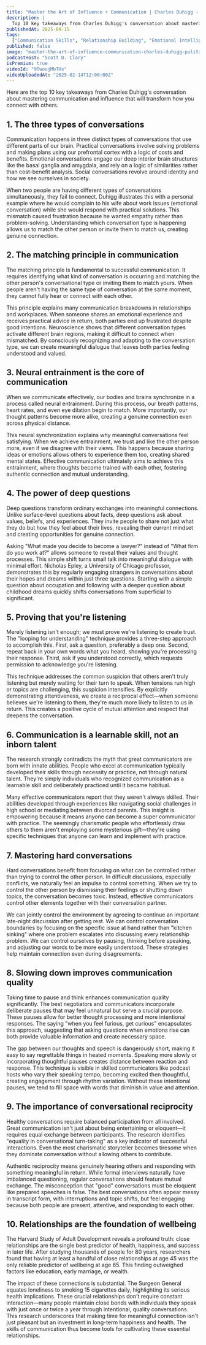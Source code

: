 ```yaml
---
title: "Master the Art of Influence + Communication | Charles Duhigg - Pulitzer Prize-Winning Journalist"
description: |
  Top 10 key takeaways from Charles Duhigg's conversation about mastering communication and influence that will transform how you connect with others.
publishedAt: 2025-04-15
tags:
  ["Communication Skills", "Relationship Building", "Emotional Intelligence"]
published: false
image: "master-the-art-of-influence-communication-charles-duhigg-pulitzer-prize-winning-journalist.jpg"
podcastHost: "Scott D. Clary"
isPremium: true
videoId: "9TwoujMbTHs"
videoUploadedAt: "2025-02-14T12:00:00Z"
---
```



<PodcastSummaryPageLayout frontmatter={frontmatter}>

Here are the top 10 key takeaways from Charles Duhigg's conversation about mastering communication and influence that will transform how you connect with others.

## 1. The three types of conversations

Communication happens in three distinct types of conversations that use different parts of our brain. Practical conversations involve solving problems and making plans using our prefrontal cortex with a logic of costs and benefits. Emotional conversations engage our deep interior brain structures like the basal ganglia and amygdala, and rely on a logic of similarities rather than cost-benefit analysis. Social conversations revolve around identity and how we see ourselves in society.

When two people are having different types of conversations simultaneously, they fail to connect. Duhigg illustrates this with a personal example where he would complain to his wife about work issues (emotional conversation) while she would respond with practical solutions. This mismatch caused frustration because he wanted empathy rather than problem-solving. Understanding which conversation type is happening allows us to match the other person or invite them to match us, creating genuine connection.

## 2. The matching principle in communication

The matching principle is fundamental to successful communication. It requires identifying what kind of conversation is occurring and matching the other person's conversational type or inviting them to match yours. When people aren't having the same type of conversation at the same moment, they cannot fully hear or connect with each other.

This principle explains many communication breakdowns in relationships and workplaces. When someone shares an emotional experience and receives practical advice in return, both parties end up frustrated despite good intentions. Neuroscience shows that different conversation types activate different brain regions, making it difficult to connect when mismatched. By consciously recognizing and adapting to the conversation type, we can create meaningful dialogue that leaves both parties feeling understood and valued.

## 3. Neural entrainment is the core of communication

When we communicate effectively, our bodies and brains synchronize in a process called neural entrainment. During this process, our breath patterns, heart rates, and even eye dilation begin to match. More importantly, our thought patterns become more alike, creating a genuine connection even across physical distance.

This neural synchronization explains why meaningful conversations feel satisfying. When we achieve entrainment, we trust and like the other person more, even if we disagree with their views. This happens because sharing ideas or emotions allows others to experience them too, creating shared mental states. Effective communication ultimately aims to achieve this entrainment, where thoughts become trained with each other, fostering authentic connection and mutual understanding.

## 4. The power of deep questions

Deep questions transform ordinary exchanges into meaningful connections. Unlike surface-level questions about facts, deep questions ask about values, beliefs, and experiences. They invite people to share not just what they do but how they feel about their lives, revealing their current mindset and creating opportunities for genuine connection.

Asking "What made you decide to become a lawyer?" instead of "What firm do you work at?" allows someone to reveal their values and thought processes. This simple shift turns small talk into meaningful dialogue with minimal effort. Nicholas Epley, a University of Chicago professor, demonstrates this by regularly engaging strangers in conversations about their hopes and dreams within just three questions. Starting with a simple question about occupation and following with a deeper question about childhood dreams quickly shifts conversations from superficial to significant.

## 5. Proving that you're listening

Merely listening isn't enough; we must prove we're listening to create trust. The "looping for understanding" technique provides a three-step approach to accomplish this. First, ask a question, preferably a deep one. Second, repeat back in your own words what you heard, showing you're processing their response. Third, ask if you understood correctly, which requests permission to acknowledge you're listening.

This technique addresses the common suspicion that others aren't truly listening but merely waiting for their turn to speak. When tensions run high or topics are challenging, this suspicion intensifies. By explicitly demonstrating attentiveness, we create a reciprocal effect—when someone believes we're listening to them, they're much more likely to listen to us in return. This creates a positive cycle of mutual attention and respect that deepens the conversation.

## 6. Communication is a learnable skill, not an inborn talent

The research strongly contradicts the myth that great communicators are born with innate abilities. People who excel at communication typically developed their skills through necessity or practice, not through natural talent. They're simply individuals who recognized communication as a learnable skill and deliberately practiced until it became habitual.

Many effective communicators report that they weren't always skilled. Their abilities developed through experiences like navigating social challenges in high school or mediating between divorced parents. This insight is empowering because it means anyone can become a super communicator with practice. The seemingly charismatic people who effortlessly draw others to them aren't employing some mysterious gift—they're using specific techniques that anyone can learn and implement with practice.

## 7. Mastering hard conversations

Hard conversations benefit from focusing on what can be controlled rather than trying to control the other person. In difficult discussions, especially conflicts, we naturally feel an impulse to control something. When we try to control the other person by dismissing their feelings or shutting down topics, the conversation becomes toxic. Instead, effective communicators control other elements together with their conversation partner.

We can jointly control the environment by agreeing to continue an important late-night discussion after getting rest. We can control conversation boundaries by focusing on the specific issue at hand rather than "kitchen sinking" where one problem escalates into discussing every relationship problem. We can control ourselves by pausing, thinking before speaking, and adjusting our words to be more easily understood. These strategies help maintain connection even during disagreements.

## 8. Slowing down improves communication quality

Taking time to pause and think enhances communication quality significantly. The best negotiators and communicators incorporate deliberate pauses that may feel unnatural but serve a crucial purpose. These pauses allow for better thought processing and more intentional responses. The saying "when you feel furious, get curious" encapsulates this approach, suggesting that asking questions when emotions rise can both provide valuable information and create necessary space.

The gap between our thoughts and speech is dangerously short, making it easy to say regrettable things in heated moments. Speaking more slowly or incorporating thoughtful pauses creates distance between reaction and response. This technique is visible in skilled communicators like podcast hosts who vary their speaking tempo, becoming excited then thoughtful, creating engagement through rhythm variation. Without these intentional pauses, we tend to fill space with words that diminish in value and attention.

## 9. The importance of conversational reciprocity

Healthy conversations require balanced participation from all involved. Great communication isn't just about being entertaining or eloquent—it requires equal exchange between participants. The research identifies "equality in conversational turn-taking" as a key indicator of successful interactions. Even the most charismatic storyteller becomes tiresome when they dominate conversation without allowing others to contribute.

Authentic reciprocity means genuinely hearing others and responding with something meaningful in return. While formal interviews naturally have imbalanced questioning, regular conversations should feature mutual exchange. The misconception that "good" conversations must be eloquent like prepared speeches is false. The best conversations often appear messy in transcript form, with interruptions and topic shifts, but feel engaging because both people are present, attentive, and responding to each other.

## 10. Relationships are the foundation of wellbeing

The Harvard Study of Adult Development reveals a profound truth: close relationships are the single best predictor of health, happiness, and success in later life. After studying thousands of people for 80 years, researchers found that having at least a handful of close relationships at age 45 was the only reliable predictor of wellbeing at age 65. This finding outweighed factors like education, early marriage, or wealth.

The impact of these connections is substantial. The Surgeon General equates loneliness to smoking 15 cigarettes daily, highlighting its serious health implications. These crucial relationships don't require constant interaction—many people maintain close bonds with individuals they speak with just once or twice a year through intentional, quality conversations. This research underscores that making time for meaningful connection isn't just pleasant but an investment in long-term happiness and health. The skills of communication thus become tools for cultivating these essential relationships.

</PodcastSummaryPageLayout>
